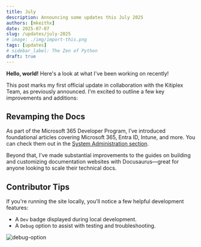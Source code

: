 ```yaml
---
title: July
description: Announcing some updates this July 2025
authors: [mkeithx]
date: 2025-07-07
slug: /updates/july-2025
# image: ./img/import-this.png
tags: [updates]
# sidebar_label: The Zen of Python
draft: true
---
```



**Hello, world!** Here's a look at what I've been working on recently!

<!-- truncate -->

This post marks my first official update in collaboration with the Kitiplex Team, as previously announced. I'm excited to outline a few key improvements and additions:

## Revamping the Docs

As part of the Microsoft 365 Developer Program, I’ve introduced foundational articles covering Microsoft 365, Entra ID, Intune, and more. You can check them out in the [System Administration section](/docs/system-administration).

Beyond that, I’ve made substantial improvements to the guides on building and customizing documentation websites with Docusaurus—great for anyone looking to scale their technical docs.

## Contributor Tips

If you're running the site locally, you’ll notice a few helpful development features:

- A `Dev` badge displayed during local development.
- A `Debug` option to assist with testing and troubleshooting.


![debug-option](./img/debug-option.png)
